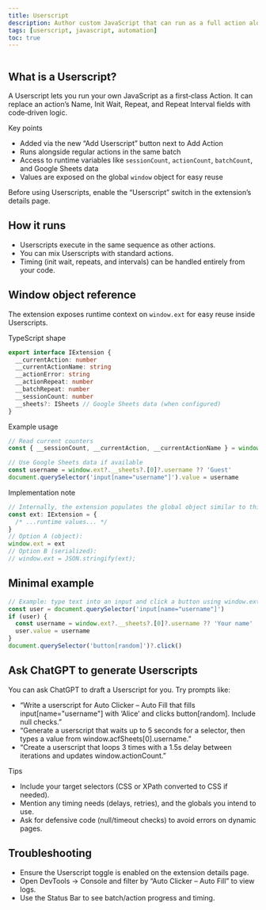 ```yaml
---
title: Userscript
description: Author custom JavaScript that can run as a full action alongside other actions.
tags: [userscript, javascript, automation]
toc: true
---
```


<img class="d-block mb-4 img-fluid rounded-3" src="/docs/[[config:docs_version]]/assets/img/userscript.png" alt="" />

## What is a Userscript?

A Userscript lets you run your own JavaScript as a first‑class Action. It can replace an action’s Name, Init Wait, Repeat, and Repeat Interval fields with code‑driven logic.

Key points

- Added via the new “Add Userscript” button next to Add Action
- Runs alongside regular actions in the same batch
- Access to runtime variables like `sessionCount`, `actionCount`, `batchCount`, and Google Sheets data
- Values are exposed on the global `window` object for easy reuse

<Callout type="warning">
  Before using Userscripts, enable the “Userscript” switch in the extension’s details page.
</Callout>

## How it runs

- Userscripts execute in the same sequence as other actions.
- You can mix Userscripts with standard actions.
- Timing (init wait, repeats, and intervals) can be handled entirely from your code.

## Window object reference

The extension exposes runtime context on `window.ext` for easy reuse inside Userscripts.

TypeScript shape

```ts
export interface IExtension {
  __currentAction: number
  __currentActionName: string
  __actionError: string
  __actionRepeat: number
  __batchRepeat: number
  __sessionCount: number
  __sheets?: ISheets // Google Sheets data (when configured)
}
```

Example usage

```js
// Read current counters
const { __sessionCount, __currentAction, __currentActionName } = window.ext || {}

// Use Google Sheets data if available
const username = window.ext?.__sheets?.[0]?.username ?? 'Guest'
document.querySelector('input[name="username"]').value = username
```

Implementation note

```ts
// Internally, the extension populates the global object similar to this:
const ext: IExtension = {
  /* ...runtime values... */
}
// Option A (object):
window.ext = ext
// Option B (serialized):
// window.ext = JSON.stringify(ext);
```

## Minimal example

```js
// Example: type text into an input and click a button using window.ext data
const user = document.querySelector('input[name="username"]')
if (user) {
  const username = window.ext?.__sheets?.[0]?.username ?? 'Your name'
  user.value = username
}
document.querySelector('button[random]')?.click()
```

## Ask ChatGPT to generate Userscripts

You can ask ChatGPT to draft a Userscript for you. Try prompts like:

- “Write a userscript for Auto Clicker – Auto Fill that fills input[name=\"username\"] with ‘Alice’ and clicks button[random]. Include null checks.”
- “Generate a userscript that waits up to 5 seconds for a selector, then types a value from window.acfSheets[0].username.”
- “Create a userscript that loops 3 times with a 1.5s delay between iterations and updates window.actionCount.”

Tips

- Include your target selectors (CSS or XPath converted to CSS if needed).
- Mention any timing needs (delays, retries), and the globals you intend to use.
- Ask for defensive code (null/timeout checks) to avoid errors on dynamic pages.

## Troubleshooting

- Ensure the Userscript toggle is enabled on the extension details page.
- Open DevTools → Console and filter by “Auto Clicker – Auto Fill” to view logs.
- Use the Status Bar to see batch/action progress and timing.

